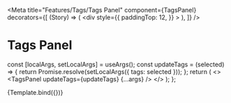 
<Meta
  title="Features/Tags/Tags Panel"
  component={TagsPanel}
  decorators={[
    (Story) => (
      <div
        style={{
          paddingTop: 12,
        }}
      >
        <Story />
      </div>
    ),
  ]}
/>

# Tags Panel


  const [localArgs, setLocalArgs] = useArgs();
  const updateTags = (selected) => {
    return Promise.resolve(setLocalArgs({ tags: selected }));
  };
  return (
    <>
      <TagsPanel updateTags={updateTags} {...args} />
    </>
  );
};

<Canvas>
  <Story
    name="Tags Panel"
    args={{
      tags: _tags,
      disabled: false,
    }}
    argTypes={{
      tags: {
        type: { required: true },
        table: {
          type: { summary: 'string[]' },
        },
      },
      disabled: {
        description: 'If true, the component is disabled.',
        table: {
          type: { summary: 'boolean' },
          defaultValue: { summary: 'false' },
        },
      },
    }}
    height="300px"
  >
    {Template.bind({})}
  </Story>
</Canvas>

<ArgsTable story="Tags Panel" sort="requiredFirst" />
